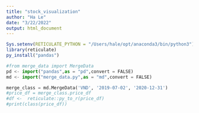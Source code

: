 ```yaml
---
title: "stock_visualization"
author: "Ha Le"
date: "3/22/2022"
output: html_document
---
```


```r
Sys.setenv(RETICULATE_PYTHON = "/Users/hale/opt/anaconda3/bin/python3")
library(reticulate)
py_install("pandas")
```

```python
#from merge_data import MergeData
pd <- import("pandas",as = "pd",convert = FALSE)
md <- import("merge_data.py",as = "md",convert = FALSE)

merge_class = md.MergeData('VND', '2019-07-02', '2020-12-31')
#price_df = merge_class.price_df
#df <-  reticulate::py_to_r(price_df)
#print(class(price_df))
```
